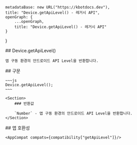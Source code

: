 
    metadataBase: new URL("https://kbotdocs.dev"),
    title: "Device.getApiLevel() - 레거시 API",
    openGraph: {
        ...openGraph,
        title: "Device.getApiLevel() - 레거시 API"
    }
}

<Section>
    ## Device.getApiLevel()

    앱 구동 환경의 안드로이드 API Level을 반환합니다.
</Section>
<Section>
    ## 구문

    ~~~js
    Device.getApiLevel();
    ~~~

    <Section>
        ### 반환값

        `Number` - 앱 구동 환경의 안드로이드 API Level을 반환합니다.
    </Section>
</Section>
<Section>
    ## 앱 호환성

    <AppCompat compats={compatibility["getApiLevel"]}/>
</Section>